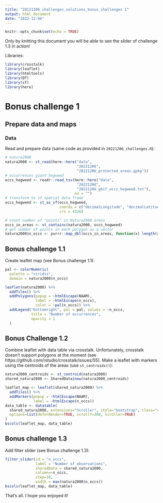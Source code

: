 ```yaml
---
title: "20121206_challenges_solutions_bonus_challenges 1"
output: html_document
date: "2022-12-06"
---
```


```r
knitr::opts_chunk$set(echo = TRUE)
```

Only by knitting this document you will be able to see the slider of challenge 1.3 in action!

Libraries:

```r
library(crosstalk)
library(leaflet)
library(htmltools)
library(DT)
library(sf)
library(here)
```

# Bonus challenge 1

## Prepare data and maps

### Data

Read and prepare data (same code as provided in `20221206_challenges.R`):

```r
# natura2000
natura2000 <- st_read(here::here("data",
                                 "20221206",
                                 "20221206_protected_areas.gpkg"))
# occurrences giant hogweed
occs_hogweed <- readr::read_tsv(here::here("data",
                                 "20221206",
                                 "20221206_gbif_occs_hogweed.txt"),
                                na = "")
# transform to sf spatial data.frame
occs_hogweed <- st_as_sf(occs_hogweed,
                         coords = c("decimalLongitude", "decimalLatitude"),
                         crs = 4326)

# count number of "points" in Natura2000 areas
occs_in_areas <- st_contains(natura2000, occs_hogweed)
# get number of points in each polygon as a vector
natura2000$n_occs <- purrr::map_dbl(occs_in_areas, function(x) length(x))
```
## Bonus challenge 1.1

Create leaflet map (see Bonus challenge 1.1):

```r
pal <- colorNumeric(
  palette = "viridis",
  domain = natura2000$n_occs)

leaflet(natura2000) %>%
  addTiles() %>%
  addPolygons(popup = ~htmlEscape(NAAM),
              label = ~htmlEscape(n_occs),
              color = ~pal(n_occs)) %>%
  addLegend("bottomright", pal = pal, values = ~n_occs,
            title = "Number of occurrences",
            opacity = 1
  )
```

## Bonus Challenge 1.2

Combine leaflet with data table via crosstalk. Unfortunately, crosstalk doesn't support polygons at the moment (see https://github.com/rstudio/crosstalk/issues/55). Make a leaflet with markers using the centroids of the areas (use `st_centroids()`):

```r
natura2000_centroids <- st_centroid(natura2000)
shared_natura2000 <- SharedData$new(natura2000_centroids)

leaflet_map <- leaflet(shared_natura2000) %>%
  addTiles() %>%
  addMarkers(popup = ~htmlEscape(NAAM),
             label = ~htmlEscape(n_occs))
data_table <- datatable(
  shared_natura2000, extensions="Scroller", style="bootstrap", class="compact", width="100%",
  options=list(deferRender=TRUE, scrollY=300, scroller=TRUE)
)
bscols(leaflet_map, data_table)
```

## Bonus challenge 1.3

Add filter slider (see Bonus challenge 1.3):

```r
filter_slider(id = "n_occs",
              label = "Number of observations",
              sharedData = shared_natura2000,
              column=~n_occs,
              step=10,
              width = max(natura2000$n_occs))
bscols(leaflet_map, data_table)
```

That's all. I hope you enjoyed it! 
